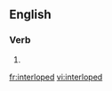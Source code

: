 ==English==

===Verb===
{{head|en|verb form}}

# {{en-past of|interlope}}

[[fr:interloped]]
[[vi:interloped]]